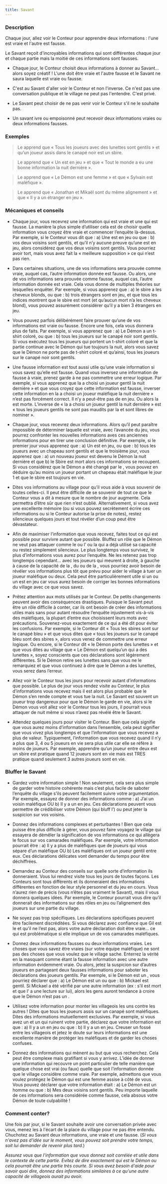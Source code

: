 ```yaml
---
title: Savant
---
```



<Role SAVANT header />

### Description

Chaque jour, allez voir le Conteur pour apprendre deux informations : l'une est vraie et l'autre est fausse.

Le Savant reçoit d'incroyables informations qui sont différentes chaque jour et chaque partie mais la moitié de ces informations sont fausses.

-   Chaque jour, le Conteur choisit deux informations à donner au Savant... alors soyez créatif ! L'une doit être vraie et l'autre fausse et le Savant ne saura laquelle est vraie ou fausse.

-   C'est au Savant d'aller voir le Conteur et non l'inverse. Ce n'est pas une conversation publique et le village ne peut pas l'entendre. C'est privé.

-   Le Savant peut choisir de ne pas venir voir le Conteur s'il ne le souhaite pas.

-   Un savant ivre ou empoisonné peut recevoir deux informations vraies ou deux informations fausses.
 
### Exemples  

> Le <Role SAVANT /> apprend que « Tous les joueurs avec des lunettes sont gentils » et qu’un joueur assis dans le canapé noir est un sbire.

> Le <Role SAVANT /> apprend que « Un <Role CHARMEUR_DE_SERPENT /> est en jeu » et que « Tout le monde a eu une bonne information la nuit dernière ».

> Le <Role SAVANT /> apprend que « Le Démon est une femme » et que « Sylvain est maléfique ».

> Le <Role SAVANT /> apprend que « Jonathan et Mikaël sont du même alignement » et que « Il y a un étranger en jeu ».


### Mécaniques et conseils

- Chaque jour, vous recevrez une information qui est vraie et une qui est fausse. La manière la plus simple d’utiliser cela est de choisir quelle information vous croyez être vraie et commencer l’enquête là-dessus. Par exemple, si le Conteur vous dit que :  a) Une <Role BETE_DE_FOIRE /> est en jeu ou que : b) vos deux voisins sont gentils, et qu’il n’y aucune preuve qu’une <Role BETE_DE_FOIRE /> est en jeu, alors considérez que vos deux voisins sont gentils. Vous pourriez avoir tort, mais vous avez fait la « meilleure supposition » ce qui n’est pas rien.

- Dans certaines situations, une de vos informations sera prouvée comme vraie, auquel cas, l’autre information donnée est fausse. Ou alors, une de vos informations sera prouvée comme fausse, auquel cas, l’autre information donnée est vraie. Cela vous donne de multiples théories sur lesquelles enquêter. Par exemple, si vous apprenez que :  a) le sbire a les cheveux blonds, ou que : b) trois étrangers sont en jeu, et que tous les indices montrent que le sbire est mort (et qu’aucun mort n’a les cheveux blond), vous pouvez assurément considérer qu’il y a bien 3 étrangers en jeu.

- Vous pouvez parfois délibérément faire prouver qu’une de vos informations est vraie ou fausse. Encore une fois, cela vous donnera plus de faits.  Par exemple, si vous apprenez que : a) Le Démon a un t-shirt coloré, ou que : b) tous les joueurs sur le canapé noir sont gentils. Si vous exécutez tous les joueurs qui portent un t-shirt coloré et que la partie continue avec le Démon qui tue toujours la nuit, alors vous savez que le Démon ne porte pas de t-shirt coloré et qu’ainsi, tous les joueurs sur le canapé noir sont gentils.

- Une fausse information est tout aussi utile qu’une vraie information si vous savez qu’elle est fausse. Quand vous inversez une information de fausse à vraie, prenez garde à ne pas commettre une erreur logique. Par exemple, si vous apprenez que la <Role SORCIERE /> a choisi un joueur gentil la nuit dernière » et que vous croyez que cette information est fausse, inverser cette information en la <Role SORCIERE /> a choisi un joueur maléfique la nuit dernière » n’est pas forcément correct. Il n’y a peut-être pas de <Role SORCIERE /> en jeu. Ou alors la <Role SORCIERE /> est morte. L’inverse de « la <Role SORCIERE /> a choisi un joueur gentil la nuit dernière » est « tous les joueurs gentils ne sont pas maudits par la <Role SORCIERE /> et sont libres de nominer ».

- Chaque jour, vous recevrez deux informations. Alors qu’il peut paraître impossible de déterminer laquelle est vraie, avec l’avancée du jeu, vous pourrez confronter les nouvelles informations aves ces anciennes informations pour en tirer une conclusion définitive. Par exemple, si le premier jour vous apprenez que : a) Un <Role CHARMEUR_DE_SERPENT /> est en jeu, ou que : b) tous les joueurs avec un chapeau sont gentils et que le troisième jour, vous apprenez que : a) un nouveau joueur est devenu le Démon la nuit dernière et que b) le Sbire est mort alors ces informations se recoupent. Si vous considérez que le Démon a été changé par le <Role CHARMEUR_DE_SERPENT />, vous pouvez en déduire qu’au moins un joueur portant un chapeau était maléfique le jour 1 et que le sbire est toujours en vie.

- Dites vos informations au village pour qu’il vous aide à vous souvenir de toutes celles-ci. Il peut être difficile de se souvenir de tout ce que le Conteur vous a dit à mesure que le nombre de jour augmente. Cela permettra d’être sûr que rien n’est oublié. Alternativement, si vous avez une excellente mémoire (ou si vous pouvez secrètement écrire ces informations ou si le Conteur autorise la prise de notes), restez silencieux quelques jours et tout révéler d’un coup peut être dévastateur.

- Afin de maximiser l’information que vous recevez, faites tout ce qui est possible pour survivre autant que possible. Bluffez un rôle que le Démon ne veut pas attaquer comme le <Role SAGE /> ou l’<Role HORLOGER /> ou la <Role COUTURIERE /> qui a déjà utilisé sa capacité ou restez simplement silencieux. Le plus longtemps vous survivez, le plus d’informations vous aurez pour l’enquête.  Ne les retenez pas trop longtemps cependant… avec les joueurs qui meurent à droite, à gauche à cause de la capacité de la <Role SORCIERE />, du <Role MANIPULATEUR /> ou de la <Role BETE_DE_FOIRE />, vous pourriez avoir besoin de révéler vos informations plus tôt que prévu pour aider le village à tuer un joueur maléfique ou deux. Cela peut être particulièrement utile si un <Role JUMEAU_MALEFIQUE /> ou un <Role VORTOX /> est en jeu car vous aurez besoin de corriger les bonnes informations du village avec ce que vous savez.

- Prêtez attention aux mots utilisés par le Conteur. De petits changements peuvent avoir des conséquences drastiques. Puisque le Savant peut être un rôle difficile à conter, car ils ont besoin de créer des informations utiles mais sans pour autant résoudre l’enquête injustement vis-à-vis des maléfiques, la plupart d’entre eux choisissent leurs mots avec précautions. Souvenez-vous exactement de ce qui a été dit pour éviter les confusions. Par exemple, si le Conteur dit « Tous les sbires sont sur le canapé bleu » et que vous dites que « tous les joueurs sur le canapé bleu sont des sbires », alors vous venez de commettre une erreur logique. Ou encore, si le Conteur dit « le Démon porte des lunettes » et que vous dites au village que « Le Démon est quelqu’un qui a des lunettes », soyez conscients que ces déclarations sont légèrement différentes. Si le Démon retire ses lunettes sans que vous ne le remarquiez et que vous continuez à dire que le Démon a des lunettes, vous serez dans l’erreur.

- Allez voir le Conteur tous les jours pour recevoir autant d’informations que possible. Le plus de jour vous rendez visite au Conteur, le plus d’informations vous recevez mais il est alors plus probable que le Démon s’en rende compte et vous tue la nuit. Le Savant est souvent un joueur trop dangereux pour que le Démon le garde en vie, alors si le Démon vous voit allez voir le Conteur tous les jours, il pourrait vous attaquer de nuit même si vous n’avez pas révélé être le Savant.

- Attendez quelques jours pour visiter le Conteur. Bien que cela signifie que vous aurez moins d’information dans l’ensemble, cela peut signifier que vous vivez plus longtemps et que l’information que vous recevez a plus de valeur. Typiquement, l’information que vous recevez quand il n’y a plus que 3, 4 ou 5 joueurs en vie sera plus utile car elle se réfère à moins de joueurs. Par exemple, apprendre qu’un joueur entre deux est un sbire est pratique quand 12 joueurs sont en vie mais est TRES pratique quand seulement 3 autres joueurs sont en vie.

### Bluffer le Savant

- Gardez votre information simple ! Non seulement, cela sera plus simple de garder votre histoire cohérente mais c’est plus facile de saboter l’enquête du village s’ils peuvent facilement suivre votre argumentation. Par exemple, essayez de donner des informations comme : a) J’ai un voisin maléfique OU b) Il y a un <Role HORLOGER /> en jeu. Ces déclarations peuvent vous permettre de crédibiliser votre Démon (qui bluff l’<Role HORLOGER />) ou peut jeter la suspicion sur vos voisins.

- Donnez des informations complexes et perturbantes ! Bien que cela puisse être plus difficile à gérer, vous pouvez faire voyagez le village qui essayera de démêler la signification de vos informations ce qui allègera le focus sur vos camarades maléfiques. Par exemple, votre information pourrait être : a) Il y a plus de maléfiques que de joueurs qui vous sépare d’un maléfique OU b) Les maléfiques ont un joueur gentil entre eux. Ces déclarations délicates vont demander du temps pour être déchiffrées. 

- Demandez au Conteur des conseils sur quelle sorte d’information ils donneraient. Vous lui rendrez visite tous les jours de toutes façons. Les Conteurs sont tous différents et ils donneraient des informations différentes en fonction de leur style personnel et du jeu en cours. Vous n’aurez rien de précis (vous n’êtes pas vraiment le Savant), mais il vous donnera quelques idées. Par exemple, le Conteur pourrait vous dire qu’il donnerait des informations sur des rôles en jeu ou l’alignement des joueurs sur une partie du village.

- Ne soyez pas trop spécifiques. Les déclarations spécifiques peuvent être facilement discréditées. Si vous déclarez avec confiance que Gil est le <Role CRIEUR /> et qu’il ne l’est pas, alors votre autre déclaration doit être vraie… ce qui est problématique si elle implique un de vos camarades maléfiques.

- Donnez deux informations fausses ou deux informations vraies. Les choses que vous savez être vraies (sur votre équipe maléfique) ne sont pas des choses que vous voulez que le village sache. Enterrez la vérité en la masquant comme étant la fausse information avec une autre information évidemment vraie. Ou alors, jetez la suspicion sur d’autres joueurs en partageant deux fausses informations pour saboter les déclarations des joueurs gentils. Par exemple, si le Démon est un <Role NO_DASHII />, vous pourriez déclarer que : a) Le Démon est un <Role NO_DASHII /> ou que : b) Mickael est gentil. Si Mickael a été vérifié par une autre information (ex : s’il est mort et que l’<Role ORACLE /> a une lecture sur lui), alors les gens auront tendance à croire que le Démon n’est pas un <Role NO_DASHII />.

- Utilisez votre information pour monter les villageois les uns contre les autres ! Dites que tous les joueurs assis sur un canapé sont maléfiques. Dites des informations mutuellement exclusives. Par exemple, si vous avez un <Role REVEUR /> et un <Role FAUSSAIRE /> qui ruinent votre partie, déclarez que votre information est que : a) Il y a un <Role REVEUR /> en jeu ou que : b) Il y a un <Role FAUSSAIRE /> en jeu. Creuser un fossé entre les villageois et jetez le doute sur leurs informations est une excellente manière de protéger les maléfiques et de garder les choses confuses.

- Donnez des informations qui mènent au but que vous recherchez. Cela peut être complexe mais gratifiant si vous y arrivez. L’idée de donner une information qui recouvre un point particulier de telle manière que quelque chose est vrai (ou faux) quelle que soit l’information donnée que le village considère comme vraie. Par exemple, admettons que vous voulez protégez le Démon qui est une femme assise à côté de vous. Vous pouvez déclarer que votre information était : a) Le Démon est un homme ou que : b) Mes deux voisins sont gentils. Peu importe laquelle de ces informations sera considérée comme fausse, cela absous votre Démon de toute culpabilité !

### Comment conter?

Une fois par jour, si le Savant souhaite avoir une conversation privée avec vous, menez les à l'écart de la place du village pour ne pas être entendu. Chuchotez au Savant deux informations, une vraie et une fausse. (_Si vous n'avez pas d'idée sur le moment, vous pouvez soit prendre votre temps, soit lui demander de revenir plus tard._)

_Assurez vous que l'information que vous donnez soit corrélée et utile dans le contexte de cette partie. Evitez de dire exactement qui est le Démon ou cela pourrait être une partie très courte. Si vous avez besoin d'aide pour savoir quoi dire, donnez des informations similaires à ce qu'une autre capacité de villageois aurait pu avoir._